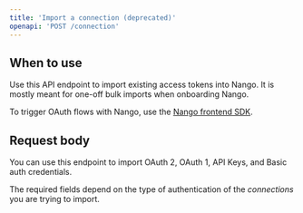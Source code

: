 ```yaml
---
title: 'Import a connection (deprecated)'
openapi: 'POST /connection'
---
```

## When to use

Use this API endpoint to import existing access tokens into Nango. It is mostly meant for one-off bulk imports when onboarding Nango.

To trigger OAuth flows with Nango, use the [Nango frontend SDK](/reference/sdks/frontend).

## Request body

You can use this endpoint to import OAuth 2, OAuth 1, API Keys, and Basic auth credentials.

The required fields depend on the type of authentication of the _connections_ you are trying to import.
